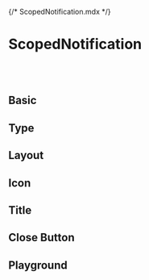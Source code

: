 {/* ScopedNotification.mdx */}



<Meta of={PScopedNotificationStories}/>


# ScopedNotification

<br/>
<br/>

## Basic
<Canvas of={PScopedNotificationStories.Basic}/>

## Type
<Canvas of={PScopedNotificationStories.Type}/>

## Layout
<Canvas of={PScopedNotificationStories.Layout}/>

## Icon
<Canvas of={PScopedNotificationStories.Icon}/>

## Title
<Canvas of={PScopedNotificationStories.Title}/>

## Close Button
<Canvas of={PScopedNotificationStories.CloseButton}/>

## Playground
<Canvas of={PScopedNotificationStories.Playground}/>
<Controls of={PScopedNotificationStories.Playground}/>

<br/>
<br/>
